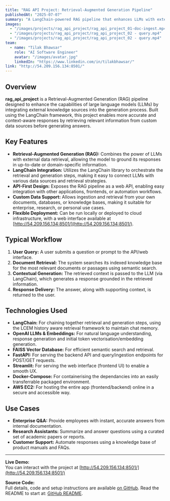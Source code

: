 ```yaml
---
title: "RAG API Project: Retrieval-Augmented Generation Pipeline"
publishedAt: "2025-07-07"
summary: "A LangChain-powered RAG pipeline that enhances LLMs with external knowledge retrieval, exposed as an API and web interface."
images:
  - "/images/projects/rag_api_project/rag_api_project_01-doc-ingest.mp4"
  - "/images/projects/rag_api_project/rag_api_project_02 - query.mp4"
  - "/images/projects/rag_api_project/rag_api_project_02 - query.mp4"
team:
  - name: "Tilak Bhawsar"
    role: "AI Software Engineer"
    avatar: "/images/avatar.jpg"
    linkedIn: "https://www.linkedin.com/in/tilakbhawsar/"
link: "http://54.209.156.134:8501/"
---
```


## Overview

**rag_api_project** is a Retrieval-Augmented Generation (RAG) pipeline designed to enhance the capabilities of large language models (LLMs) by integrating external knowledge sources into the generation process. Built using the LangChain framework, this project enables more accurate and context-aware responses by retrieving relevant information from custom data sources before generating answers.

## Key Features

- **Retrieval-Augmented Generation (RAG):** Combines the power of LLMs with external data retrieval, allowing the model to ground its responses in up-to-date or domain-specific information.
- **LangChain Integration:** Utilizes the LangChain library to orchestrate the retrieval and generation steps, making it easy to connect LLMs with various data sources and retrieval strategies.
- **API-First Design:** Exposes the RAG pipeline as a web API, enabling easy integration with other applications, frontends, or automation workflows.
- **Custom Data Support:** Allows ingestion and retrieval from your own documents, databases, or knowledge bases, making it suitable for enterprise, research, or personal use cases.
- **Flexible Deployment:** Can be run locally or deployed to cloud infrastructure, with a web interface available at [http://54.209.156.134:8501/](http://54.209.156.134:8501/).

## Typical Workflow

1. **User Query:** A user submits a question or prompt to the API/web interface.
2. **Document Retrieval:** The system searches its indexed knowledge base for the most relevant documents or passages using semantic search.
3. **Contextual Generation:** The retrieved context is passed to the LLM (via LangChain), which generates a response grounded in the retrieved information.
4. **Response Delivery:** The answer, along with supporting context, is returned to the user.

## Technologies Used

- **LangChain:** For chaining together retrieval and generation steps, using the LCEM history aware retrieval framework to maintain chat memory.
- **OpenAI LLMs & Embeddings:** For natural language understanding, response generation and initial token vectorisation/embedding generation.
- **FAISS Vector Database:** For efficient semantic search and retrieval.
- **FastAPI:** For serving the backend API and query/ingestion endpoints for POST/GET requests.
- **Streamlit:** For serving the web interface (frontend UI) to enable a smooth UX.
- **Docker-Compose:** For containerising the dependancies into an easily transferrable packaged environment.
- **AWS EC2:** For hosting the entire app (frontend/backend) online in a secure and accessible way.

## Use Cases

- **Enterprise Q&A:** Provide employees with instant, accurate answers from internal documentation.
- **Research Assistants:** Summarize and answer questions using a curated set of academic papers or reports.
- **Customer Support:** Automate responses using a knowledge base of product manuals and FAQs.

---

**Live Demo:**  
You can interact with the project at [http://54.209.156.134:8501/](http://54.209.156.134:8501/)

**Source Code:**  
Full details, code and setup instructions are available [on GitHub](https://github.com/tbhawsar/rag_api_project). Read the README to start at: [GitHub README](https://github.com/tbhawsar/rag_api_project/blob/main/README.md). 